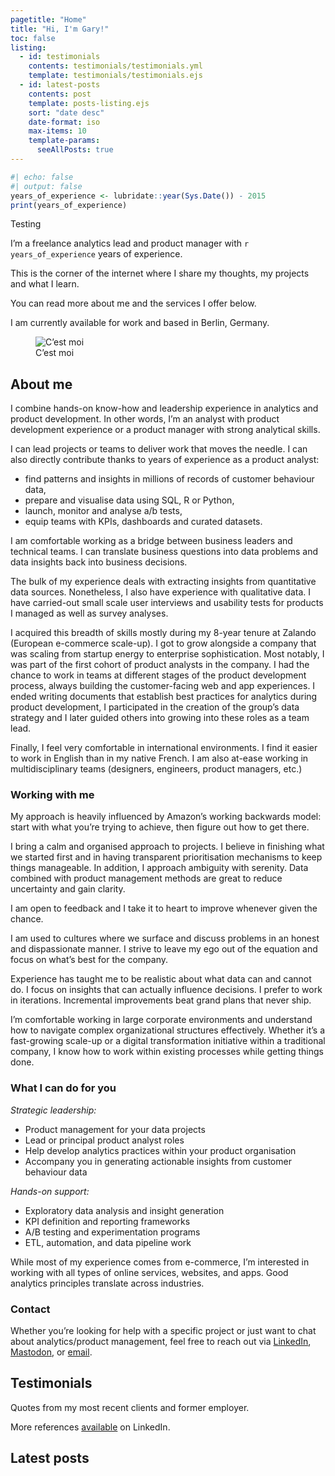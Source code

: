 ```yaml
---
pagetitle: "Home"
title: "Hi, I'm Gary!"
toc: false
listing:
  - id: testimonials
    contents: testimonials/testimonials.yml
    template: testimonials/testimonials.ejs
  - id: latest-posts
    contents: post
    template: posts-listing.ejs
    sort: "date desc"
    date-format: iso
    max-items: 10
    template-params: 
      seeAllPosts: true
---
```



```r
#| echo: false
#| output: false
years_of_experience <- lubridate::year(Sys.Date()) - 2015
print(years_of_experience)
```

::: {.grid}

::: {.g-col-9 .g-col-md-8}

::: {.font-size-lg}

Testing 

I’m a freelance analytics lead and product manager with `r years_of_experience ` years of experience.

This is the corner of the internet where I share my thoughts, my projects and what I learn.

You can read more about me and the services I offer below.

I am currently <span class="availability-status available animated"><span class="status-dot"></span>available</span> for work and based in Berlin, Germany.

<!--I am currently <span class="availability-status not-available"><span class="status-dot"></span>not available</span> for freelance work.-->

:::

:::

::: {.g-col-3 .g-col-md-4}
![C'est moi](/profile-photo-square.jpg)
:::

:::


## About me

I combine hands-on know-how and leadership experience in analytics and product development. In other words, I’m an analyst with product development experience or a product manager with strong analytical skills.

I can lead projects or teams to deliver work that moves the needle. I can also directly contribute thanks to years of experience as a product analyst:

- find patterns and insights in millions of records of customer behaviour data,
- prepare and visualise data using SQL, R or Python,
- launch, monitor and analyse a/b tests,
- equip teams with KPIs, dashboards and curated datasets.

I am comfortable working as a bridge between business leaders and technical teams. I can translate business questions into data problems and data insights back into business decisions.

The bulk of my experience deals with extracting insights from quantitative data sources. Nonetheless, I also have experience with qualitative data. I have carried-out small scale user interviews and usability tests for products I managed as well as survey analyses.

I acquired this breadth of skills mostly during my 8-year tenure at Zalando (European e-commerce scale-up). I got to grow alongside a company that was scaling from startup energy to enterprise sophistication. Most notably, I was part of the first cohort of product analysts in the company. I had the chance to work in teams at different stages of the product development process, always building the customer-facing web and app experiences. I ended writing documents that establish best practices for analytics during product development, I participated in the creation of the group’s data strategy and I later guided others into growing into these roles as a team lead.

Finally, I feel very comfortable in international environments. I find it easier to work in English than in my native French. I am also at-ease working in multidisciplinary teams (designers, engineers, product managers, etc.)

### Working with me

My approach is heavily influenced by Amazon's working backwards model: start with what you're trying to achieve, then figure out how to get there.

I bring a calm and organised approach to projects. I believe in finishing what we started first and in having transparent prioritisation mechanisms to keep things manageable. In addition, I approach ambiguity with serenity. Data combined with product management methods are great to reduce uncertainty and gain clarity.

I am open to feedback and I take it to heart to improve whenever given the chance.

I am used to cultures where we surface and discuss problems in an honest and dispassionate manner. I strive to leave my ego out of the equation and focus on what's best for the company.

Experience has taught me to be realistic about what data can and cannot do. I focus on insights that can actually influence decisions. I prefer to work in iterations. Incremental improvements beat grand plans that never ship.

I'm comfortable working in large corporate environments and understand how to navigate complex organizational structures effectively. Whether it's a fast-growing scale-up or a digital transformation initiative within a traditional company, I know how to work within existing processes while getting things done.

### What I can do for you

_Strategic leadership:_

- Product management for your data projects
- Lead or principal product analyst roles
- Help develop analytics practices within your product organisation
- Accompany you in generating actionable insights from customer behaviour data

_Hands-on support:_

- Exploratory data analysis and insight generation
- KPI definition and reporting frameworks
- A/B testing and experimentation programs
- ETL, automation, and data pipeline work

While most of my experience comes from e-commerce, I'm interested in working with all types of online services, websites, and apps. Good analytics principles translate across industries.

### Contact

Whether you're looking for help with a specific project or just want to chat about analytics/product management, feel free to reach out via [LinkedIn](https://www.linkedin.com/in/garytouet/), [Mastodon](https://mastodon.social/@garytouet), or [email](mailto:hello@garytouet.com).


## Testimonials

Quotes from my most recent clients and former employer.

::: {#testimonials}
:::

More references [available](https://www.linkedin.com/in/garytouet/details/recommendations/) on LinkedIn.

## Latest posts

::: {#latest-posts}
:::
